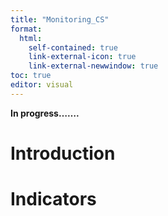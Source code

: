 ```yaml
---
title: "Monitoring_CS"
format:
  html:
    self-contained: true
    link-external-icon: true
    link-external-newwindow: true
toc: true
editor: visual
---
```


**In progress.......**

# Introduction

# Indicators

# 
